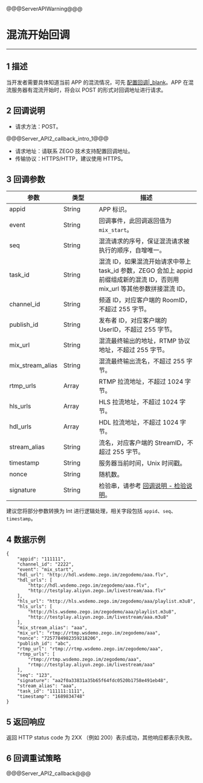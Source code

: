 @@@ServerAPIWarning@@@

# 混流开始回调

---

## 1 描述

当开发者需要具体知道当前 APP 的混流情况，可先 [配置回调\|_blank](!Callback/Configuration_Instructions)。APP 在混流服务器有混流开始时，将会以 POST 的形式对回调地址进行请求。


## 2 回调说明

- 请求方法：POST。

@@@Server_API2_callback_intro_1@@@

- 请求地址：请联系 ZEGO 技术支持配置回调地址。
- 传输协议：HTTPS/HTTP，建议使用 HTTPS。
 

## 3 回调参数



<table>
<colgroup>
<col style="width: 20%">
<col style="width: 20%">
<col style="width: 60%">
</colgroup>
<thead>
  <tr>
    <th>参数</th>
    <th>类型</th>
    <th>描述</th>
  </tr>
</thead>
<tbody>
  <tr>
    <td>appid</td>
    <td>String</td>
    <td>APP 标识。</td>
  </tr>
  <tr>
    <td>event</td>
    <td>String</td>
    <td>回调事件，此回调返回值为 <code>mix_start</code>。</td>
  </tr>
  <tr>
    <td>seq</td>
    <td>String</td>
    <td>混流请求的序号，保证混流请求被执行的顺序，自增唯一。</td>
  </tr>
  <tr>
    <td>task_id</td>
    <td>String</td>
    <td>混流 ID，如果混流开始请求中带上 task_id 参数，ZEGO 会加上 appid 前缀组成新的混流 ID，否则用 mix_url 等其他参数拼接混流 ID。</td>
  </tr>
  <tr>
    <td>channel_id</td>
    <td>String</td>
    <td>频道 ID，对应客户端的 RoomID，不超过 255 字节。</td>
  </tr>
  <tr>
    <td>publish_id</td>
    <td>String</td>
    <td>发布者 ID，对应客户端的 UserID，不超过 255 字节。</td>
  </tr>
  <tr>
    <td>mix_url</td>
    <td>String</td>
    <td>混流最终输出的地址，RTMP 协议地址，不超过 255 字节。</td>
  </tr>
  <tr>
    <td>mix_stream_alias</td>
    <td>String</td>
    <td>混流最终输出流名，不超过 255 字节。</td>
  </tr>
  <tr>
    <td>rtmp_urls</td>
    <td>Array</td>
    <td>RTMP 拉流地址，不超过 1024 字节。</td>
  </tr>
  <tr>
    <td>hls_urls</td>
    <td>Array</td>
    <td>HLS 拉流地址，不超过 1024 字节。</td>
  </tr>
  <tr>
    <td>hdl_urls</td>
    <td>Array</td>
    <td>HDL 拉流地址，不超过 1024 字节。</td>
  </tr>
  <tr>
    <td>stream_alias</td>
    <td>String</td>
    <td>流名，对应客户端的 StreamID，不超过 255 字节。</td>
  </tr>
  <tr>
    <td>timestamp</td>
    <td>String</td>
    <td>服务器当前时间，Unix 时间戳。</td>
  </tr>
  <tr>
    <td>nonce</td>
    <td>String</td>
    <td>随机数。</td>
  </tr>
  <tr>
    <td>signature</td>
    <td>String</td>
    <td>检验串，请参考 <a target="_blank" href="!Callback/Overview">回调说明 - 检验说明</a>。</td>
  </tr>
</tbody>
</table>

<div class="mk-hint">

建议您将部分参数转换为 Int 进行逻辑处理，相关字段包括 `appid`、`seq`、`timestamp`。
</div>

## 4 数据示例

```
{
    "appid": "111111",
    "channel_id": "2222",
    "event": "mix_start",
    "hdl_url": "http://hdl.wsdemo.zego.im/zegodemo/aaa.flv",
    "hdl_urls": [
        "http://hdl.wsdemo.zego.im/zegodemo/aaa.flv",
        "http://testplay.aliyun.zego.im/livestream/aaa.flv"
    ],
    "hls_url": "http://hls.wsdemo.zego.im/zegodemo/aaa/playlist.m3u8",
    "hls_urls": [
        "http://hls.wsdemo.zego.im/zegodemo/aaa/playlist.m3u8",
        "http://testplay.aliyun.zego.im/livestream/aaa.m3u8"
    ],
    "mix_stream_alias": "aaa",
    "mix_url": "rtmp://rtmp.wsdemo.zego.im/zegodemo/aaa",
    "nonce": "7257784982359218206",
    "publish_id": "abc",
    "rtmp_url": "rtmp://rtmp.wsdemo.zego.im/zegodemo/aaa",
    "rtmp_urls": [
        "rtmp://rtmp.wsdemo.zego.im/zegodemo/aaa",
        "rtmp://testplay.aliyun.zego.im/livestream/aaa"
    ],
    "seq": "123",
    "signature": "aa2f0a33831a35b65f64fdc0520b1758e491eb48",
    "stream_alias": "aaa",
    "task_id": "111111:1111",
    "timestamp": "1689834748"
}
```

## 5 返回响应


返回 HTTP status code 为 2XX （例如 200）表示成功，其他响应都表示失败。


## 6 回调重试策略

@@@Server_API2_callback@@@
